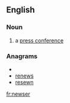 ==English==
===Noun===
{{en-noun}}
# {{context|media|slang}} a [[press conference]]

===Anagrams===
* {{alphagram|eenrsw}}
* [[renews#English|renews]]
* [[resewn#English|resewn]]

[[fr:newser]]
